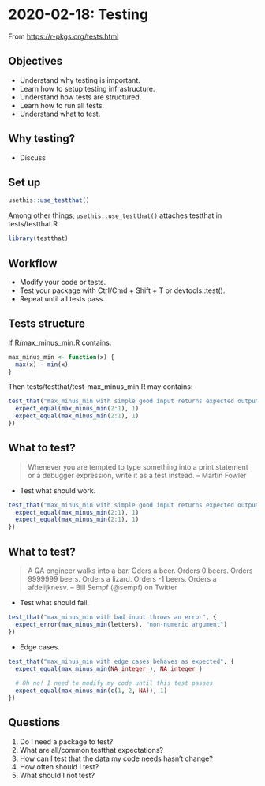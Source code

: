 # 2020-02-18: Testing

From <https://r-pkgs.org/tests.html>


## Objectives

* Understand why testing is important.
* Learn how to setup testing infrastructure.
* Understand how tests are structured.
* Learn how to run all tests.
* Understand what to test.



## Why testing?

* Discuss



## Set up

```R
usethis::use_testthat()
```

Among other things, `usethis::use_testthat()` attaches testthat in tests/testthat.R

```r
library(testthat)
```



## Workflow

* Modify your code or tests.
* Test your package with Ctrl/Cmd + Shift + T or devtools::test().
* Repeat until all tests pass.



## Tests structure

If R/max_minus_min.R contains:

```r
max_minus_min <- function(x) {
  max(x) - min(x)
}
```

Then tests/testthat/test-max_minus_min.R may contains:

```r
test_that("max_minus_min with simple good input returns expected output", {
  expect_equal(max_minus_min(2:1), 1)
  expect_equal(max_minus_min(2:1), 1)
})
```



## What to test?

> Whenever you are tempted to type something into a print statement or a debugger expression, write it as a test instead. -- Martin Fowler

* Test what should work.

```r
test_that("max_minus_min with simple good input returns expected output", {
  expect_equal(max_minus_min(2:1), 1)
  expect_equal(max_minus_min(2:1), 1)
})
```

## What to test?

> A QA engineer walks into a bar. Oders a beer. Orders 0 beers. Orders 9999999 beers. Orders a lizard. Orders -1 beers. Orders a afdelijknesv. -- Bill Sempf (@sempf) on Twitter

* Test what should fail.

```r
test_that("max_minus_min with bad input throws an error", {
  expect_error(max_minus_min(letters), "non-numeric argument")
})
```

* Edge cases.

```r
test_that("max_minus_min with edge cases behaves as expected", {
  expect_equal(max_minus_min(NA_integer_), NA_integer_)
  
  # Oh no! I need to modify my code until this test passes
  expect_equal(max_minus_min(c(1, 2, NA)), 1)
})
```



## Questions

1. Do I need a package to test?
1. What are all/common testthat expectations?
1. How can I test that the data my code needs hasn't change?
1. How often should I test?
1. What should I not test?
